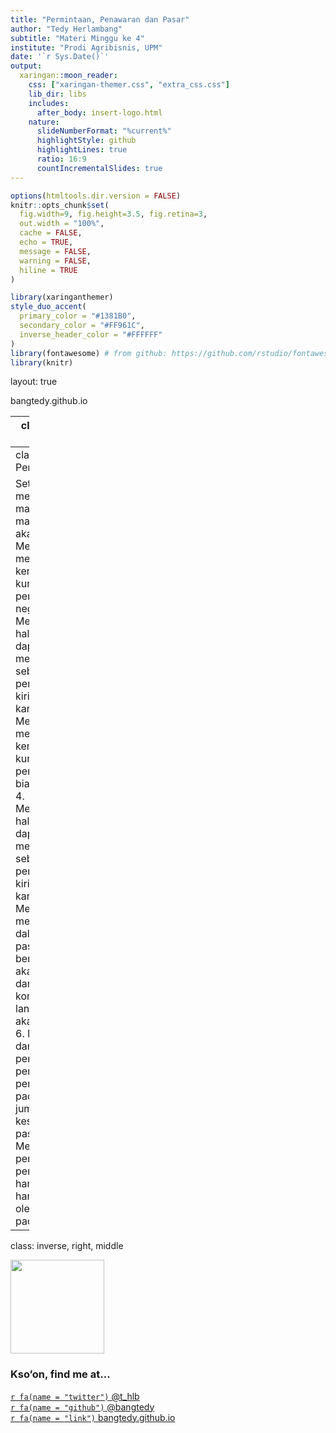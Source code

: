 ```yaml
---
title: "Permintaan, Penawaran dan Pasar"
author: "Tedy Herlambang"
subtitle: "Materi Minggu ke 4"
institute: "Prodi Agribisnis, UPM"
date: '`r Sys.Date()`'
output:
  xaringan::moon_reader:
    css: ["xaringan-themer.css", "extra_css.css"]
    lib_dir: libs
    includes:
      after_body: insert-logo.html
    nature:
      slideNumberFormat: "%current%"
      highlightStyle: github
      highlightLines: true
      ratio: 16:9
      countIncrementalSlides: true
---
```

```r
options(htmltools.dir.version = FALSE)
knitr::opts_chunk$set(
  fig.width=9, fig.height=3.5, fig.retina=3,
  out.width = "100%",
  cache = FALSE,
  echo = TRUE,
  message = FALSE, 
  warning = FALSE,
  hiline = TRUE
)
```

```r
library(xaringanthemer)
style_duo_accent(
  primary_color = "#1381B0",
  secondary_color = "#FF961C",
  inverse_header_color = "#FFFFFF"
)
library(fontawesome) # from github: https://github.com/rstudio/fontawesome
library(knitr)
```
layout: true

<div class="my-footer"><span>bangtedy.github.io</span></div>

<!-- this adds the link footer to all slides, depends on my-footer class in css-->

---
class: middle, center

```r
knitr::include_graphics("img/fikri-rasyid-IabAwWbXr1Y-unsplash.jpg")
```

###### [Indonesian Snack, Bandung oleh @fikrirasyid](https://unsplash.com/@fikrirasyid)

---
class: 
## Luaran Pembelajaran 

Setelah mempelajari materi ini, mahasiswa akan dapat:
1. Menjelaskan mengapa kemiringan kurva permintaan negatif.
2. Mengidentifikasi hal-hal yang dapat menggeser sebuah kurva permintaan ke kiri atau ke kanan.
3. Menjelaskan mengapa kemiringan kurva penawaran biasanya positif
4. Mengidentifikasi hal-hal yand dapat menggeser sebuah kurva penawaran ke kiri atau ke kanan
5. Menjelaskan mengapa di dalam kondisi pasokan barang berlimpah harga akan tertekan dan dalam kondisi pasokan langka harga akan terkerek.
6. Memprediksi dampak perubahan permintaan dan penawaran pada harga dan jumlah keseimbangan pasar.
7. Menjelaskan pengaruh penetapan harga dasar dan harga tertinggi oleh pemerintah pada pasar.

---
class: inverse, right, middle

<img class= "circle" src="https://github.com/bangtedy.png" width="150px"/>

### Kso'on, find me at...

[`r fa(name = "twitter")` @t_hlb](http://twitter.com/t_hlb)  
[`r fa(name = "github")` @bangtedy](https://github.com/bangtedy)  
[`r fa(name = "link")` bangtedy.github.io](https://bangtedy.github.io)